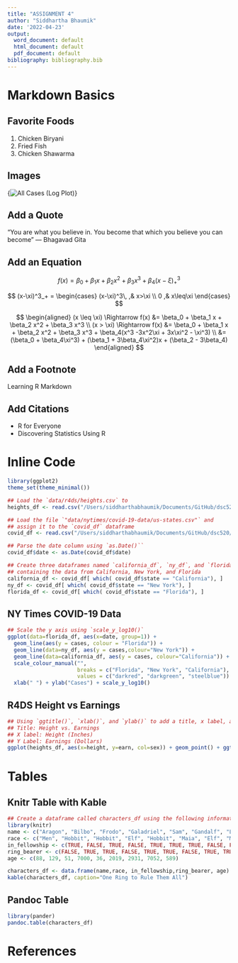 ```yaml
---
title: "ASSIGNMENT 4"
author: "Siddhartha Bhaumik"
date: '2022-04-23'
output:
  word_document: default
  html_document: default
  pdf_document: default
bibliography: bibliography.bib
---
```


# Markdown Basics

## Favorite Foods

1.  Chicken Biryani
2.  Fried Fish
3.  Chicken Shawarma

## Images

{![All Cases (Log Plot)](/Users/siddharthabhaumik/Documents/GitHub/dsc520/completed/assignment04/plots/10-all-cases-log.png)}

## Add a Quote

"You are what you believe in. You become that which you believe you can become" ― Bhagavad Gita

## Add an Equation

$$
f(x) = \beta_0 + \beta_1 x + \beta_2 x^2 + \beta_3 x^3 + \beta_4 (x-\xi)^3_+
$$

$$
(x-\xi)^3_+ =
\begin{cases}
 (x-\xi)^3\, ,& x>\xi \\
 0  ,& x\leq\xi
 \end{cases}       
$$

$$
\begin{aligned}
  (x \leq \xi) \Rightarrow f(x) &= \beta_0 + \beta_1 x + \beta_2 x^2 + \beta_3 x^3 \\
  (x > \xi) \Rightarrow f(x) &= \beta_0 + \beta_1 x + \beta_2 x^2 + \beta_3 x^3 + \beta_4(x^3 -3x^2\xi + 3x\xi^2 - \xi^3) \\
  &=(\beta_0 + \beta_4\xi^3) + (\beta_1 + 3\beta_4\xi^2)x + (\beta_2 - 3\beta_4)
\end{aligned}
$$

## Add a Footnote

Learning R Markdown

## Add Citations

-   R for Everyone
-   Discovering Statistics Using R

# Inline Code

```r
library(ggplot2)
theme_set(theme_minimal())
```

```r
## Load the `data/r4ds/heights.csv` to
heights_df <- read.csv("/Users/siddharthabhaumik/Documents/GitHub/dsc520/data/r4ds/heights.csv")

## Load the file `"data/nytimes/covid-19-data/us-states.csv"` and
## assign it to the `covid_df` dataframe
covid_df <- read.csv("/Users/siddharthabhaumik/Documents/GitHub/dsc520/data/nytimes/covid-19-data/us-states.csv")

## Parse the date column using `as.Date()``
covid_df$date <- as.Date(covid_df$date)

## Create three dataframes named `california_df`, `ny_df`, and `florida_df`
## containing the data from California, New York, and Florida
california_df <- covid_df[ which( covid_df$state == "California"), ]
ny_df <- covid_df[ which( covid_df$state == "New York"), ]
florida_df <- covid_df[ which( covid_df$state == "Florida"), ]
```

## NY Times COVID-19 Data

```r
## Scale the y axis using `scale_y_log10()`
ggplot(data=florida_df, aes(x=date, group=1)) +
  geom_line(aes(y = cases, colour = "Florida")) +
  geom_line(data=ny_df, aes(y = cases,colour="New York")) +
  geom_line(data=california_df, aes(y = cases, colour="California")) +
  scale_colour_manual("",
                      breaks = c("Florida", "New York", "California"),
                      values = c("darkred", "darkgreen", "steelblue")) +
  xlab(" ") + ylab("Cases") + scale_y_log10()
```

## R4DS Height vs Earnings

```r
## Using `ggtitle()`, `xlab()`, and `ylab()` to add a title, x label, and y label to the previous plot
## Title: Height vs. Earnings
## X label: Height (Inches)
## Y Label: Earnings (Dollars)
ggplot(heights_df, aes(x=height, y=earn, col=sex)) + geom_point() + ggtitle("Height vs. Earnings") + xlab("Height (Inches)") + ylab("Earnings (Dollars)")
```

# Tables

## Knitr Table with Kable

```r
## Create a dataframe called characters_df using the following information from LOTR
library(knitr)
name <- c("Aragon", "Bilbo", "Frodo", "Galadriel", "Sam", "Gandalf", "Legolas", "Sauron", "Gollum")
race <- c("Men", "Hobbit", "Hobbit", "Elf", "Hobbit", "Maia", "Elf", "Maia", "Hobbit")
in_fellowship <- c(TRUE, FALSE, TRUE, FALSE, TRUE, TRUE, TRUE, FALSE, FALSE)
ring_bearer <- c(FALSE, TRUE, TRUE, FALSE, TRUE, TRUE, FALSE, TRUE, TRUE)
age <- c(88, 129, 51, 7000, 36, 2019, 2931, 7052, 589)

characters_df <- data.frame(name,race, in_fellowship,ring_bearer, age)
kable(characters_df, caption="One Ring to Rule Them All")
```

## Pandoc Table

```r
library(pander)
pandoc.table(characters_df)
```

# References
